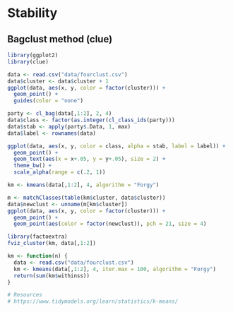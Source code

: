 # Stability

## Bagclust method (clue)

```r
library(ggplot2)
library(clue)
```


```r
data <- read.csv("data/fourclust.csv")
data$cluster <- data$cluster + 1
ggplot(data, aes(x, y, color = factor(cluster))) +
  geom_point() +
  guides(color = "none")

```


```r

party <- cl_bag(data[,1:2], 2, 4)
data$class <- factor(as.integer(cl_class_ids(party)))
data$stab <- apply(party$.Data, 1, max)
data$label <- rownames(data)

ggplot(data, aes(x, y, color = class, alpha = stab, label = label)) +
  geom_point() +
  geom_text(aes(x = x+.05, y = y+.05), size = 2) +
  theme_bw() +
  scale_alpha(range = c(.2, 1))


```


```r
km <- kmeans(data[,1:2], 4, algorithm = "Forgy")

m <- matchClasses(table(km$cluster, data$cluster))
data$newclust <- unname(m[km$cluster])
ggplot(data, aes(x, y, color = factor(cluster))) +
  geom_point() +
  geom_point(aes(color = factor(newclust)), pch = 21, size = 4)

```

```r
library(factoextra)
fviz_cluster(km, data[,1:2])
```



```r
km <- function(n) {
  data <- read.csv("data/fourclust.csv")
  km <- kmeans(data[,1:2], 4, iter.max = 100, algorithm = "Forgy")
  return(sum(km$withinss))
}
```



```r
# Resources
# https://www.tidymodels.org/learn/statistics/k-means/
```
